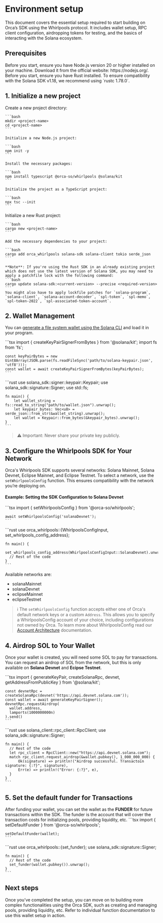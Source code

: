 
# Environment setup
This document covers the essential setup required to start building on Orca’s SDK using the Whirlpools protocol. It includes wallet setup, RPC client configuration, airdropping tokens for testing, and the basics of interacting with the Solana ecosystem.

## Prerequisites
<Tabs groupId="programming-languages">
  <TabItem value="ts" label="Typescript" default>
    Before you start, ensure you have Node.js version 20 or higher installed on your machine. Download it from the official website: https://nodejs.org/.
  </TabItem>
  <TabItem value="rust" label="Rust">
    Before you start, ensure you have Rust installed. To ensure compatibility with the Solana SDK v1.18, we recommend using `rustc 1.78.0`.
  </TabItem>
</Tabs>

## 1. Initialize a new project
<Tabs groupId="programming-languages">
  <TabItem value="ts" label="Typescript" default>
    Create a new project directory:

    ```bash
    mkdir <project-name>
    cd <project-name>
    ```

    Initialize a new Node.js project:

    ```bash
    npm init -y
    ```

    Install the necessary packages:

    ```bash
    npm install typescript @orca-so/whirlpools @solana/kit
    ```

    Initialize the project as a TypeScript project:

    ```bash
    npx tsc --init
    ```
  </TabItem>
  <TabItem value="rust" label="Rust">
    Initialize a new Rust project:

    ```bash
    cargo new <project-name>
    ```

    Add the necessary dependencies to your project:

    ```bash
    cargo add orca_whirlpools solana-sdk solana-client tokio serde_json
    ```

    **Note**: If you're using the Rust SDK in an already existing project which does not use the latest version of Solana SDK, you may need to apply a patchfile lock with the following command:
    ```bash
    cargo update solana-sdk:<current-version> --precise <required-version>
    ```
    You might also have to apply lockfile patches for `solana-program`, `solana-client`, `solana-account-decoder`, `spl-token`, `spl-memo`, `spl-token-2022`, `spl-associated-token-account`.
  </TabItem>
</Tabs>

## 2. Wallet Management
You can [generate a file system wallet using the Solana CLI](https://docs.solanalabs.com/cli/wallets/file-system) and load it in your program.

<Tabs groupId="programming-languages">
  <TabItem value="ts" label="Typescript" default>
    ```tsx
    import { createKeyPairSignerFromBytes } from '@solana/kit';
    import fs from 'fs';

    const keyPairBytes = new Uint8Array(JSON.parse(fs.readFileSync('path/to/solana-keypair.json', 'utf8')));
    const wallet = await createKeyPairSignerFromBytes(keyPairBytes);
    ```
  </TabItem>
  <TabItem value="rust" label="Rust">
    ```rust
    use solana_sdk::signer::keypair::Keypair;
    use solana_sdk::signature::Signer;
    use std::fs;

    fn main() {
        let wallet_string = fs::read_to_string("path/to/wallet.json").unwrap();
        let keypair_bytes: Vec<u8> = serde_json::from_str(&wallet_string).unwrap();
        let wallet = Keypair::from_bytes(&keypair_bytes).unwrap();
    }
    ```
  </TabItem>
</Tabs>

> ⚠️ Important: Never share your private key publicly.

## 3. Configure the Whirlpools SDK for Your Network
Orca's Whirlpools SDK supports several networks: Solana Mainnet, Solana Devnet, Eclipse Mainnet, and Eclipse Testnet. To select a network, use the `setWhirlpoolsConfig` function. This ensures compatibility with the network you’re deploying on.

#### Example: Setting the SDK Configuration to Solana Devnet
<Tabs groupId="programming-languages">
  <TabItem value="ts" label="Typescript" default>
    ```tsx
    import { setWhirlpoolsConfig } from '@orca-so/whirlpools';

    await setWhirlpoolsConfig('solanaDevnet');
    ```
  </TabItem>
  <TabItem value="rust" label="Rust">
    ```rust
    use orca_whirlpools::{WhirlpoolsConfigInput, set_whirlpools_config_address};

    fn main() {
      set_whirlpools_config_address(WhirlpoolsConfigInput::SolanaDevnet).unwrap();
      // Rest of the code
    }
    ```
  </TabItem>
</Tabs>

Available networks are:

- solanaMainnet
- solanaDevnet
- eclipseMainnet
- eclipseTestnet

> ℹ️ The `setWhirlpoolsConfig` function accepts either one of Orca's default network keys or a custom `Address`. This allows you to specify a WhirlpoolsConfig account of your choice, including configurations not owned by Orca. To learn more about WhirlpoolsConfig read our [Account Architecture](../../02-Architecture%20Overview/01-Account%20Architecture.md) documentation.

## 4. Airdrop SOL to Your Wallet
Once your wallet is created, you will need some SOL to pay for transactions. You can request an airdrop of SOL from the network, but this is only available on **Solana Devnet** and **Ecipse Testnet**.

<Tabs groupId="programming-languages">
  <TabItem value="ts" label="Typescript" default>
    ```tsx
    import { generateKeyPair, createSolanaRpc, devnet, getAddressFromPublicKey } from '@solana/kit';

    const devnetRpc = createSolanaRpc(devnet('https://api.devnet.solana.com'));
    const wallet = await generateKeyPairSigner();
    devnetRpc.requestAirdrop(
      wallet.address,
      lamports(1000000000n)
    ).send()
    ```
  </TabItem>
  <TabItem value="rust" label="Rust">
    ```rust
    use solana_client::rpc_client::RpcClient;
    use solana_sdk::signature::Signer;

    fn main() {
      // Rest of the code
      let rpc_client = RpcClient::new("https://api.devnet.solana.com");
      match rpc_client.request_airdrop(&wallet.pubkey(), 1_000_000_000) {
          Ok(signature) => println!("Airdrop successful. Transactoin signature: {:?}", signature),
          Err(e) => println!("Error: {:?}", e),
      }
    }
    ```
  </TabItem>
</Tabs>

## 5. Set the default funder for Transactions
After funding your wallet, you can set the wallet as the **FUNDER** for future transactions within the SDK. The funder is the account that will cover the transaction costs for initializing pools, providing liquidity, etc.
<Tabs groupId="programming-languages">
  <TabItem value="ts" label="Typescript" default>
    ```tsx
    import { setDefaultFunder } from '@orca-so/whirlpools';

    setDefaultFunder(wallet);
    ```
  </TabItem>
  <TabItem value="rust" label="Rust">
    ```rust
    use orca_whirlpools::{set_funder};
    use solana_sdk::signature::Signer;

    fn main() {
      // Rest of the code
      set_funder(wallet.pubkey()).unwrap();
    }
    ```
  </TabItem>
</Tabs>

## Next steps
Once you’ve completed the setup, you can move on to building more complex functionalities using the Orca SDK, such as creating and managing pools, providing liquidity, etc. Refer to individual function documentation to use this wallet setup in action.
